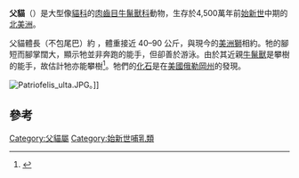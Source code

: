 {{Automatic Taxobox
| taxon = Patriofelis
| name = 父貓
| fossil_range = 中[[始新世|始新世]] <br>{{Fossil range|Middle Eocene}}
| image = Patriofelis22DB.jpg
| image_width = 250px
| image_caption = ''Patriofelis ferox''
| authority = [[約瑟夫·萊迪|Leidy]] (1872)
| subdivision_ranks = [[種|種]]
| subdivision =
* ''P. ulta''
* ''P. ferox''
}}
'''父貓'''（{{lang-en|''Patriofelis''}}）是大型像[[貓科|貓科]]的[[肉齒目|肉齒目]][[牛鬣獸科|牛鬣獸科]]動物，生存於4,500萬年前[[始新世|始新世]]中期的[[北美洲|北美洲]]。

父貓體長（不包尾巴）約 {{convert|1.2|to|1.8|m|ft}}，體重接近 40–90 公斤，與現今的[[美洲獅|美洲獅]]相約。牠的腳短而腳掌闊大，顯示牠並非奔跑的能手，但卻善於游泳。由於其近親[[牛鬣獸|牛鬣獸]]是攀樹的能手，故估計牠亦能攀樹<ref name=robbins2006>{{Cite web |url=http://www.infohub.com/forums/showthread.php?p=30011 |title=Neal Robbins 2006, Paleontology Discussions, Patriofelis - A Creodont, August 2nd, 2006, 08:17 PM |access-date=2008-05-22 |archive-url=https://web.archive.org/web/20070927024600/http://www.infohub.com/forums/showthread.php?p=30011 |archive-date=2007-09-27 |dead-url=yes }}</ref>。牠們的[[化石|化石]]是在[[美國|美國]][[俄勒岡州|俄勒岡州]]的{{link-en|約翰時代化石床國家紀念碑|John_Day_Fossil_Beds_National_Monument}}發現。


[[File:Patriofelis_ulta.JPG|thumb]]。]]

==參考==
{{reflist}}
{{Portal|滅絕與瀕危物種}}
{{牛鬣獸科}}
{{Taxonbar|from=Q1079152}}
[[Category:父貓屬|Category:父貓屬]]
[[Category:始新世哺乳類|Category:始新世哺乳類]]